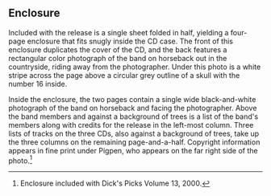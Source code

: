 
== Enclosure ==

Included with the release is a single sheet folded in half, yielding a four-page enclosure that fits snugly inside the CD case. The front of this enclosure duplicates the cover of the CD, and the back features a rectangular color photograph of the band on horseback out in the countryside, riding away from the photographer.  Under this photo is a white stripe across the page above a circular grey outline of a skull with the number 16 inside.

Inside the enclosure, the two pages contain a single wide black-and-white photograph of the band on horseback and facing the photographer.  Above the band members and against a background of trees is a list of the band's members along with credits for the release in the left-most column.  Three lists of tracks on the three CDs, also against a background of trees, take up the three columns on the remaining page-and-a-half.  Copyright information appears in fine print under Pigpen, who appears on the far right side of the photo.<ref>Enclosure included with Dick's Picks Volume 13, 2000.</ref>


